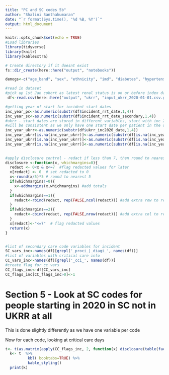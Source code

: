 ```yaml
---
title: "PC and SC codes 5b"
author: "Shalini Santhakumaran"
date: "`r format(Sys.time(), '%d %B, %Y')`"
output: html_document
---
```


```r
knitr::opts_chunk$set(echo = TRUE)
#Load libraries
library(tidyverse)
library(knitr)
library(kableExtra)

# Create directory if it doesnt exist
fs::dir_create(here::here("output", "notebooks"))

demogs<-c("age_band", "sex", "ethnicity", "imd", "diabetes", "hypertension",  "at_risk", "region")

#read in dataset
#pick up 1st Jan cohort as latest renal status is on or before index date
 df<-read.csv(here::here("output", "ukrr", "input_ukrr_2020-01-01.csv.gz")) 

#getting year of start for incident start dates
inc_year_pc<-as.numeric(substr(df$incident_rrt_date,1,4))
inc_year_sc<-as.numeric(substr(df$incident_rrt_date_secondary,1,4))
#ukrr - start dates are stored in different variables, start with inc 2020 then look at prevalent cohorts, replacing missing values only
#will be consistent as we only have one start date per patient in the data that was sent
inc_year_ukrr<-as.numeric(substr(df$ukrr_inc2020_date,1,4))
inc_year_ukrr[is.na(inc_year_ukrr)]<-as.numeric(substr(df[is.na(inc_year_ukrr),]$ukrr_2019_startdate,1,4))
inc_year_ukrr[is.na(inc_year_ukrr)]<-as.numeric(substr(df[is.na(inc_year_ukrr),]$ukrr_2020_startdate,1,4))
inc_year_ukrr[is.na(inc_year_ukrr)]<-as.numeric(substr(df[is.na(inc_year_ukrr),]$ukrr_2021_startdate,1,4))
 

#apply disclosure control - redact if less than 7, then round to nearest 5
disclosure <-function(x, whichmargins=0){
  redact <- 0<x & x<=7  #flag redacted values for later
  x[redact] <- 0  # set redacted to 0
  x<-round(x/5)*5 # round to nearest 5
  if(whichmargins!=0){
    x<-addmargins(x,whichmargins) #add totals
  }
  if(whichmargins==1){
    redact<-rbind(redact, rep(FALSE,ncol(redact))) #add extra row to redaction, otherwise won't blank correctly
  }
  if(whichmargins==2){
    redact<-cbind(redact, rep(FALSE,nrow(redact))) #add extra col to redaction, otherwise won't blank correctly
  }
  x[redact]<-"<=7"  # flag redacted values
  return(x)
}


#list of secondary care code variables for incident
SC_vars_inc<-names(df)[grepl('_proci_|_diagi_', names(df))]
#list of variables with critical care info
CC_vars_inc<-names(df)[grepl('_cci_', names(df))]
#create flag for cc vars
CC_flags_inc<-df[CC_vars_inc]
CC_flags_inc[CC_flags_inc>0]<-1

```


# Section 5 - Look at SC codes for people starting in 2020 in SC not in UKRR at all

This is done slightly differently as we have one variable per code

Now for each code, looking at critical care days 

```r

t<- t(as.matrix(apply(CC_flags_inc, 2, function(x) disclosure(table(factor(x[is.na(inc_year_ukrr) & inc_year_sc==2020], levels=0:1))))))
  k<- t  %>%
          kbl( booktabs=TRUE) %>%
          kable_styling()
  print(k)
```
